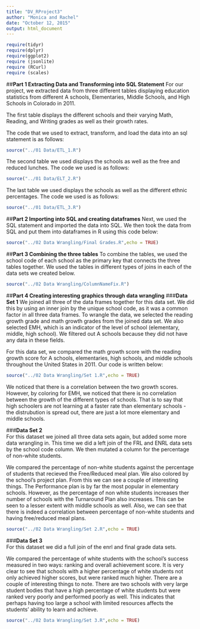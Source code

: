 ```yaml
---
title: "DV_RProject3"
author: "Monica and Rachel"
date: "October 12, 2015"
output: html_document
---
```

```r
require(tidyr)
require(dplyr)
require(ggplot2)
require (jsonlite)
require (RCurl)
require (scales)
```  

##**Part 1 Extracting Data and Transforming into SQL Statement**
For our project, we extracted data from three different tables displaying education statistics from different A schools, Elementaries, Middle Schools, and High Schools in Colorado in 2011.  

The first table displays the different schools and their varying Math, Reading, and Writing grades as well as their growth rates.  

The code that we used to extract, transform, and load the data into an sql statement is as follows: 
```r
source("../01 Data/ETL_1.R")
```

The second table we used displays the schools as well as the free and reduced lunches. The code we used is as follows:
```r
source("../01 Data/ELT_2.R")
```

The last table we used displays the schools as well as the different ethnic percentages. The code we used is as follows:
```r
source("../01 Data/ETL_3.R")
```

##**Part 2 Importing into SQL and creating dataframes**
Next, we used the SQL statement and imported the data into SQL. We then took the data from SQL and put them into dataframes in R using this code below:
```r
source("../02 Data Wrangling/Final Grades.R",echo = TRUE)
```

##**Part 3 Combining the three tables**
To combine the tables, we used the school code of each school as the primary key that connects the three tables together. We used the tables in different types of joins in each of the data sets we created below.  
```r
source("../02 Data Wrangling/ColumnNameFix.R")
```  
  
##**Part 4 Creating interesting graphics through data wrangling**
###**Data Set 1** 
We joined all three of the data frames together for this data set. We did this by using an inner join by the unique school code, as it was a common factor in all three data frames. To wrangle the data, we selected the reading growth grade and math growth grades from the joined data set. We also selected EMH, which is an indicator of the level of school (elementary, middle, high school). We filtered out A schools because they did not have any data in these fields. 
  
For this data set, we compared the math growth score with the reading growth score for A schools, elementaries, high schools, and middle schools throughout the United States in 2011. Our code is written below: 
```r
source("../02 Data Wrangling/Set 1.R",echo = TRUE)
```
  
We noticed that there is a correlation between the two growth scores. However, by coloring for EMH, we noticed that there is no correlation between the growth of the different types of schools. That is to say that high schoolers are not learning at a faster rate than elementary schools - the distrubution is spread out, there are just a lot more elementary and middle schools.  
  
###**Data Set 2**  
For this dataset we joined all three data sets again, but added some more data wrangling in. This time we did a left join of the FRL and ENRL data sets by the school code column. We then mutated a column for the percentage of non-white students.  
  
We compared the percentage of non-white students against the percentage of students that recieved the Free/Reduced meal plan. We also colored by the school's project plan. From this we can see a couple of interesting things. The Performance plan is by far the most popular in elementary schools. However, as the percentage of non white students increases ther number of schools with the Turnaround Plan also increases. This can be seen to a lesser extent with middle schools as well. Also, we can see that there is indeed a correlation between percentage of non-white students and having free/reduced meal plans.  
  
```r
source("../02 Data Wrangling/Set 2.R",echo = TRUE)
```    
    
###**Data Set 3**  
For this dataset we did a full join of the enrl and final grade data sets.

We compared the percentage of white students with the school's success measured in two ways: ranking and overall achievement score. It is very clear to see that schools with a higher percentage of white students not only achieved higher scores, but were ranked much higher. There are a couple of interesting things to note. There are two schools with very large student bodies that have a high percentage of white students but were ranked very poorly and performed poorly as well. This indicates that perhaps having too large a school with limited resources affects the students' ability to learn and achieve.
  
```r
source("../02 Data Wrangling/Set 3.R",echo = TRUE)
```
